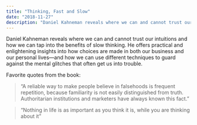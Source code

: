 ```yaml
---
title: "Thinking, Fast and Slow"
date: "2018-11-27"
description: "Daniel Kahneman reveals where we can and cannot trust our intuitions and how we can tap into the benefits of slow thinking."
---
```


Daniel Kahneman reveals where we can and cannot trust our intuitions and how we can tap into the benefits of slow thinking. He offers practical and enlightening insights into how choices are made in both our business and our personal lives—and how we can use different techniques to guard against the mental glitches that often get us into trouble.

Favorite quotes from the book:

> “A reliable way to make people believe in falsehoods is frequent repetition, because familiarity is not easily distinguished from truth. Authoritarian institutions and marketers have always known this fact.”

> “Nothing in life is as important as you think it is, while you are thinking about it”
